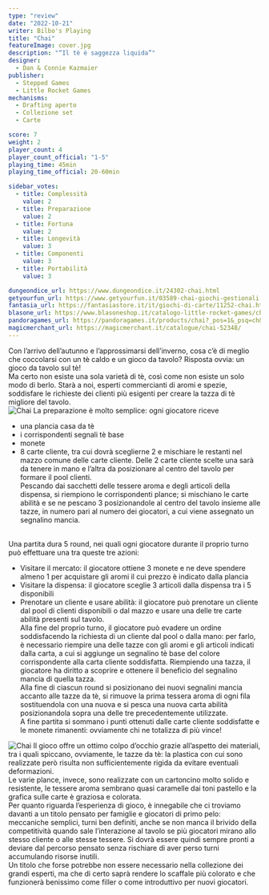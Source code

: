 ```yaml
---
type: "review"
date: "2022-10-21"
writer: Bilbo's Playing
title: "Chai"
featureImage: cover.jpg
description: "“Il tè è saggezza liquida”"
designer:
  - Dan & Connie Kazmaier
publisher:
  - Stepped Games
  - Little Rocket Games
mechanisms:
  - Drafting aperto
  - Collezione set
  - Carte

score: 7
weight: 2
player_count: 4
player_count_official: "1-5"
playing_time: 45min
playing_time_official: 20-60min

sidebar_votes:
  - title: Complessità
    value: 2
  - title: Preparazione
    value: 2
  - title: Fortuna
    value: 2
  - title: Longevità
    value: 3
  - title: Componenti
    value: 3
  - title: Portabilità
    value: 3

dungeondice_url: https://www.dungeondice.it/24302-chai.html
getyourfun_url: https://www.getyourfun.it/03589-chai-giochi-gestionali.html
fantasia_url: https://fantasiastore.it/it/giochi-di-carte/11252-chai.html
blasone_url: https://www.blasoneshop.it/catalogo-little-rocket-games/chai-259-1101
pandoragames_url: https://pandoragames.it/products/chai?_pos=1&_psq=ch&_ss=e&_v=1.0
magicmerchant_url: https://magicmerchant.it/catalogue/chai-52348/
---
```


<Setting>
  Con l’arrivo dell’autunno e l’approssimarsi dell’inverno, cosa c’è di meglio
  che coccolarsi con un tè caldo e un gioco da tavolo? Risposta ovvia: un gioco
  da tavolo sul tè!
  <br />
  Ma certo non esiste una sola varietà di tè, così come non esiste un solo modo
  di berlo. Starà a noi, esperti commercianti di aromi e spezie, soddisfare le
  richieste dei clienti più esigenti per creare la tazza di tè migliore del
  tavolo.
  <br />
</Setting>

<img src="./game1.jpg" alt="Chai" />

<Rules>
  La preparazione è molto semplice: ogni giocatore riceve
  <br />
  <ul>
    <li>una plancia casa da tè</li>
    <li>i corrispondenti segnali tè base</li>
    <li>monete</li>
    <li>
      8 carte cliente, tra cui dovrà sceglierne 2 e mischiare le restanti nel
      mazzo comune delle carte cliente. Delle 2 carte cliente scelte una sarà da
      tenere in mano e l’altra da posizionare al centro del tavolo per formare
      il pool clienti.
      <br />
      Pescando dai sacchetti delle tessere aroma e degli articoli della
      dispensa, si riempiono le corrispondenti plance; si mischiano le carte
      abilità e se ne pescano 3 posizionandole al centro del tavolo insieme alle
      tazze, in numero pari al numero dei giocatori, a cui viene assegnato un
      segnalino mancia.
    </li>
  </ul>
  <br />
  Una partita dura 5 round, nei quali ogni giocatore durante il proprio turno
  può effettuare una tra queste tre azioni:
  <ul>
    <li>
      Visitare il mercato: il giocatore ottiene 3 monete e ne deve spendere
      almeno 1 per acquistare gli aromi il cui prezzo è indicato dalla plancia
    </li>
    <li>
      Visitare la dispensa: il giocatore sceglie 3 articoli dalla dispensa tra i
      5 disponibili
    </li>
    <li>
      Prenotare un cliente e usare abilità: il giocatore può prenotare un
      cliente dal pool di clienti disponibili o dal mazzo e usare una delle tre
      carte abilità presenti sul tavolo.
      <br />
      Alla fine del proprio turno, il giocatore può evadere un ordine
      soddisfacendo la richiesta di un cliente dal pool o dalla mano: per farlo,
      è necessario riempire una delle tazze con gli aromi e gli articoli
      indicati dalla carta, a cui si aggiunge un segnalino tè base del colore
      corrispondente alla carta cliente soddisfatta. Riempiendo una tazza, il
      giocatore ha diritto a scoprire e ottenere il beneficio del segnalino
      mancia di quella tazza.
      <br />
      Alla fine di ciascun round si posizionano dei nuovi segnalini mancia
      accanto alle tazze da tè, si rimuove la prima tessera aroma di ogni fila
      sostituendola con una nuova e si pesca una nuova carta abilità
      posizionandola sopra una delle tre precedentemente utilizzate.
      <br />A fine partita si sommano i punti ottenuti dalle carte cliente soddisfatte
      e le monete rimanenti: ovviamente chi ne totalizza di più vince!
    </li>
  </ul>
</Rules>

<img src="./game2.jpg" alt="Chai" />

<Feedback>
  Il gioco offre un ottimo colpo d’occhio grazie all’aspetto dei materiali, tra
  i quali spiccano, ovviamente, le tazze da tè: la plastica con cui sono
  realizzate però risulta non sufficientemente rigida da evitare eventuali
  deformazioni. <br />
  Le varie plance, invece, sono realizzate con un cartoncino molto solido e resistente,
  le tessere aroma sembrano quasi caramelle dai toni pastello e la grafica sulle
  carte è graziosa e colorata.
  <br />
  Per quanto riguarda l’esperienza di gioco, è innegabile che ci troviamo davanti
  a un titolo pensato per famiglie e giocatori di primo pelo: meccaniche semplici,
  turni ben definiti, anche se non manca il brivido della competitività quando sale
  l’interazione al tavolo se più giocatori mirano allo stesso cliente o alle stesse
  tessere. Si dovrà essere quindi sempre pronti a deviare dal percorso pensato senza
  rischiare di aver perso turni accumulando risorse inutili. <br />
  Un titolo che forse potrebbe non essere necessario nella collezione dei grandi
  esperti, ma che di certo saprà rendere lo scaffale più colorato e che
  funzionerà benissimo come filler o come introduttivo per nuovi giocatori.
  <br />
</Feedback>
